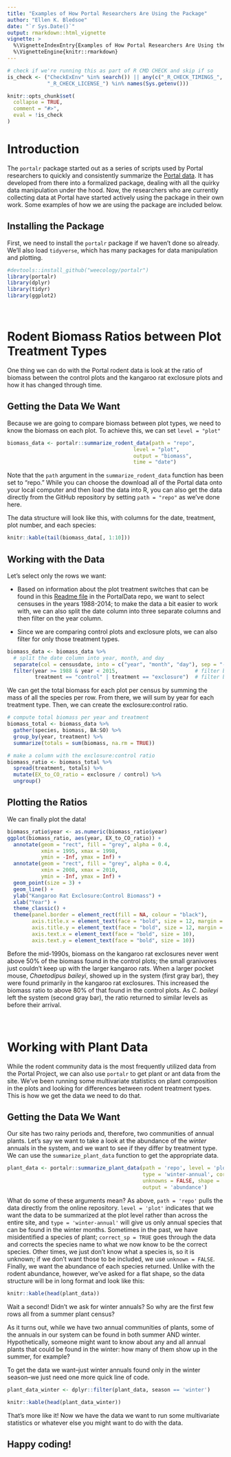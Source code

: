 ```yaml
---
title: "Examples of How Portal Researchers Are Using the Package"
author: "Ellen K. Bledsoe"
date: "`r Sys.Date()`"
output: rmarkdown::html_vignette
vignette: >
  %\VignetteIndexEntry{Examples of How Portal Researchers Are Using the Package}
  %\VignetteEngine{knitr::rmarkdown}
---
```


```r
# check if we're running this as part of R CMD CHECK and skip if so
is_check <- ("CheckExEnv" %in% search()) || any(c("_R_CHECK_TIMINGS_",
             "_R_CHECK_LICENSE_") %in% names(Sys.getenv()))

knitr::opts_chunk$set(
  collapse = TRUE,
  comment = "#>",
  eval = !is_check
)
```

# Introduction

The `portalr` package started out as a series of scripts used by Portal researchers to quickly and consistently summarize the [Portal data](https://github.com/weecology/PortalData). It has developed from there into a formalized package, dealing with all the quirky data manipulation under the hood. Now, the researchers who are currently collecting data at Portal have started actively using the package in their own work. Some examples of how we are using the package are included below.  

## Installing the Package

First, we need to install the `portalr` package if we haven't done so already. We'll also load `tidyverse`, which has many packages for data manipulation and plotting.    
```r
#devtools::install_github("weecology/portalr")
library(portalr)
library(dplyr)
library(tidyr)
library(ggplot2)
```     
<br/>
    
# Rodent Biomass Ratios between Plot Treatment Types

One thing we can do with the Portal rodent data is look at the ratio of biomass between the control plots and the kangaroo rat exclosure plots and how it has changed through time. 

## Getting the Data We Want

Because we are going to compare biomass between plot types, we need to know the biomass on each plot. To achieve this, we can set `level = "plot"` 

```r
biomass_data <- portalr::summarize_rodent_data(path = "repo", 
                                         level = "plot", 
                                         output = "biomass",
                                         time = "date")
```

Note that the `path` argument in the `summarize_rodent_data` function has been set to "repo." While you can choose the download all of the Portal data onto your local computer and then load the data into R, you can also get the data directly from the GitHub repository by setting `path = "repo"` as we've done here.

The data structure will look like this, with columns for the date, treatment, plot number, and each species:
```r
knitr::kable(tail(biomass_data[, 1:10]))
```

## Working with the Data

Let's select only the rows we want:

* Based on information about the plot treatment switches that can be found in this [Readme file](https://github.com/weecology/PortalData/tree/master/SiteandMethods) in the PortalData repo, we want to select censuses in the years 1988-2014; to make the data a bit easier to work with, we can also split the date column into three separate columns and then filter on the year column. 

* Since we are comparing control plots and exclosure plots, we can also filter for only those treatment types. 

```r
biomass_data <- biomass_data %>% 
  # split the date column into year, month, and day
  separate(col = censusdate, into = c("year", "month", "day"), sep = "-") %>% 
  filter(year >= 1988 & year < 2015,                         # filter by year
         treatment == "control" | treatment == "exclosure")  # filter by treatment type
```

We can get the total biomass for each plot per census by summing the mass of all the species per row. From there, we will sum by year for each treatment type. Then, we can create the exclosure:control ratio.

```r
# compute total biomass per year and treatment
biomass_total <- biomass_data %>%
  gather(species, biomass, BA:SO) %>%
  group_by(year, treatment) %>%
  summarize(totals = sum(biomass, na.rm = TRUE))

# make a column with the exclosure:control ratio
biomass_ratio <- biomass_total %>%
  spread(treatment, totals) %>%
  mutate(EX_to_CO_ratio = exclosure / control) %>%
  ungroup()
```

## Plotting the Ratios

We can finally plot the data!

```r
biomass_ratio$year <- as.numeric(biomass_ratio$year)
ggplot(biomass_ratio, aes(year, EX_to_CO_ratio)) +
  annotate(geom = "rect", fill = "grey", alpha = 0.4,
           xmin = 1995, xmax = 1998,
           ymin = -Inf, ymax = Inf) +
  annotate(geom = "rect", fill = "grey", alpha = 0.4,
           xmin = 2008, xmax = 2010,
           ymin = -Inf, ymax = Inf) +
  geom_point(size = 3) +
  geom_line() +
  ylab("Kangaroo Rat Exclosure:Control Biomass") +
  xlab("Year") + 
  theme_classic() +
  theme(panel.border = element_rect(fill = NA, colour = "black"),
        axis.title.x = element_text(face = "bold", size = 12, margin = margin(t = 20)),
        axis.title.y = element_text(face = "bold", size = 12, margin = margin(r = 20)),
        axis.text.x = element_text(face = "bold", size = 10),
        axis.text.y = element_text(face = "bold", size = 10))
```

Before the mid-1990s, biomass on the kangaroo rat exclosures never went above 50% of the biomass found in the control plots; the small granivores just couldn't keep up with the larger kangaroo rats. When a larger pocket mouse, _Chaetodipus baileyi_, showed up in the system (first gray bar), they were found primarily in the kangaroo rat exclosures. This increased the biomass ratio to above 80% of that found in the control plots. As _C. baileyi_ left the system (second gray bar), the ratio returned to similar levels as before their arrival.  
<br/> 
<br/>

# Working with Plant Data  

While the rodent community data is the most frequently utilized data from the Portal Project, we can also use `portalr` to get plant or ant data from the site. We've been running some multivariate statistics on plant composition in the plots and looking for differences between rodent treatment types. This is how we get the data we need to do that. 

## Getting the Data We Want

Our site has two rainy periods and, therefore, two communities of annual plants. Let's say we want to take a look at the abundance of the _winter_ annuals in the system, and we want to see if they differ by treatment type. We can use the `summarize_plant_data` function to get the appropriate data.

```r
plant_data <- portalr::summarize_plant_data(path = 'repo', level = 'plot',
                                            type = 'winter-annual', correct_sp = TRUE,
                                            unknowns = FALSE, shape = 'flat', 
                                            output = 'abundance')
```

What do some of these arguments mean? As above, `path = 'repo'` pulls the data directly from the online repository. `level = 'plot'` indicates that we want the data to be summarized at the plot level rather than across the entire site, and `type = 'winter-annual'` will give us only annual species that can be found in the winter months. Sometimes in the past, we have misidentified a species of plant; `correct_sp = TRUE` goes through the data and corrects the species name to what we now know to be the correct species. Other times, we just don't know what a species is, so it is unknown; if we don't want those to be included, we use `unknown = FALSE`. Finally, we want the abundance of each species returned. Unlike with the rodent abundance, however, we've asked for a flat shape, so the data structure will be in long format and look like this:

```r
knitr::kable(head(plant_data))
```

Wait a second! Didn't we ask for winter annuals? So why are the first few rows all from a summer plant census?

As it turns out, while we have two annual communities of plants, some of the annuals in our system can be found in both summer AND winter. Hypothetically, someone might want to know about any and all annual plants that could be found in the winter: how many of them show up in the summer, for example?   
  
To get the data we want--just winter annuals found only in the winter season--we just need one more quick line of code.

```r
plant_data_winter <- dplyr::filter(plant_data, season == 'winter')
```

```r
knitr::kable(head(plant_data_winter))
```

That's more like it! Now we have the data we want to run some multivariate statistics or whatever else you might want to do with the data.

## Happy coding!
